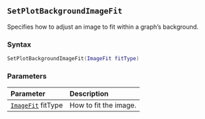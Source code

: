 ::: {.minipage data-latex="{\textwidth}"}
## `SetPlotBackgroundImageFit`

Specifies how to adjust an image to fit within a graph's background.

### Syntax {-}

``` .lua
SetPlotBackgroundImageFit(ImageFit fitType)
```

### Parameters {-}

**Parameter** | **Description**
| :-- | :-- |
| [`ImageFit`](#imagefit) fitType | How to fit the image. |
:::
